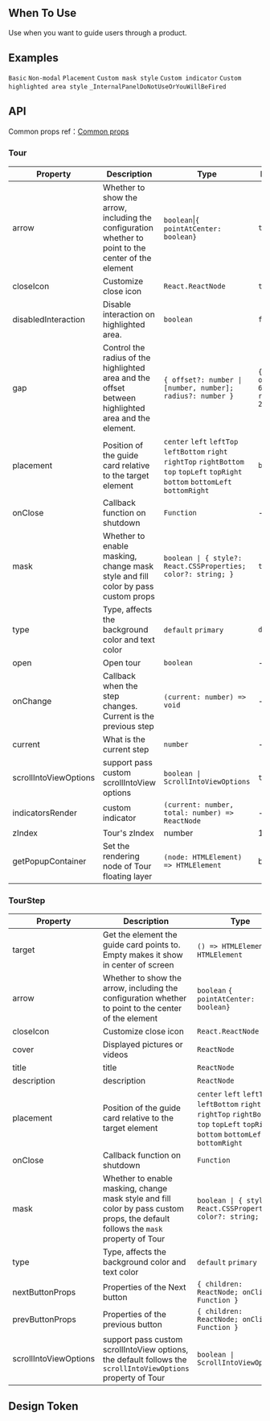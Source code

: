 

<Meta of={TourStories} />

        
## When To Use

Use when you want to guide users through a product.

## Examples

<code src="./demo/basic.tsx">Basic</code>
<code src="./demo/non-modal.tsx">Non-modal</code>
<code src="./demo/placement.tsx">Placement</code>
<code src="./demo/mask.tsx">Custom mask style</code>
<code src="./demo/indicator.tsx">Custom indicator</code>
<code src="./demo/gap.tsx">Custom highlighted area style</code>
<code src="./demo/render-panel.tsx" debug>\_InternalPanelDoNotUseOrYouWillBeFired</code>

## API

Common props ref：[Common props](/docs/react/common-props)

### Tour

| Property | Description | Type | Default | Version |
| --- | --- | --- | --- | --- |
| arrow | Whether to show the arrow, including the configuration whether to point to the center of the element | `boolean`\|`{ pointAtCenter: boolean}` | `true` |  |
| closeIcon | Customize close icon | `React.ReactNode` | `true` | 5.9.0 |
| disabledInteraction | Disable interaction on highlighted area. | `boolean` | `false` | 5.13.0 |
| gap | Control the radius of the highlighted area and the offset between highlighted area and the element. | `{ offset?: number \| [number, number]; radius?: number }` | `{ offset?: 6 ; radius?: 2 }` | 5.0.0 (array type `offset`: 5.9.0) |
| placement | Position of the guide card relative to the target element | `center` `left` `leftTop` `leftBottom` `right` `rightTop` `rightBottom` `top` `topLeft` `topRight` `bottom` `bottomLeft` `bottomRight` | `bottom` |  |
| onClose | Callback function on shutdown | `Function` | - |  |
| mask | Whether to enable masking, change mask style and fill color by pass custom props | `boolean \| { style?: React.CSSProperties; color?: string; }` | `true` |  |
| type | Type, affects the background color and text color | `default` `primary` | `default` |  |
| open | Open tour | `boolean` | - |  |
| onChange | Callback when the step changes. Current is the previous step | `(current: number) => void` | - |  |
| current | What is the current step | `number` | - |  |
| scrollIntoViewOptions | support pass custom scrollIntoView options | `boolean \| ScrollIntoViewOptions` | `true` | 5.2.0 |
| indicatorsRender | custom indicator | `(current: number, total: number) => ReactNode` | - | 5.2.0 |
| zIndex | Tour's zIndex | number | 1001 | 5.3.0 |
| getPopupContainer | Set the rendering node of Tour floating layer | `(node: HTMLElement) => HTMLElement` | body | 5.12.0 |

### TourStep

| Property | Description | Type | Default | Version |
| --- | --- | --- | --- | --- |
| target | Get the element the guide card points to. Empty makes it show in center of screen | `() => HTMLElement` \| `HTMLElement` | - |  |
| arrow | Whether to show the arrow, including the configuration whether to point to the center of the element | `boolean` `{ pointAtCenter: boolean}` | `true` |  |
| closeIcon | Customize close icon | `React.ReactNode` | `true` | 5.9.0 |
| cover | Displayed pictures or videos | `ReactNode` | - |  |
| title | title | `ReactNode` | - |  |
| description | description | `ReactNode` | - |  |
| placement | Position of the guide card relative to the target element | `center` `left` `leftTop` `leftBottom` `right` `rightTop` `rightBottom` `top` `topLeft` `topRight` `bottom` `bottomLeft` `bottomRight` | `bottom` |  |
| onClose | Callback function on shutdown | `Function` | - |  |
| mask | Whether to enable masking, change mask style and fill color by pass custom props, the default follows the `mask` property of Tour | `boolean \| { style?: React.CSSProperties; color?: string; }` | `true` |  |
| type | Type, affects the background color and text color | `default` `primary` | `default` |  |
| nextButtonProps | Properties of the Next button | `{ children: ReactNode; onClick: Function }` | - |  |
| prevButtonProps | Properties of the previous button | `{ children: ReactNode; onClick: Function }` | - |  |
| scrollIntoViewOptions | support pass custom scrollIntoView options, the default follows the `scrollIntoViewOptions` property of Tour | `boolean \| ScrollIntoViewOptions` | `true` | 5.2.0 |

## Design Token

<ComponentTokenTable component="Tour"></ComponentTokenTable>

